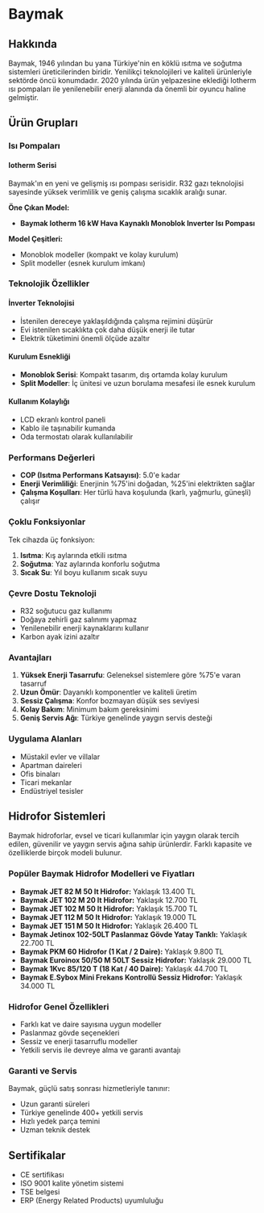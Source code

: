 # Baymak

## Hakkında

Baymak, 1946 yılından bu yana Türkiye'nin en köklü ısıtma ve soğutma sistemleri üreticilerinden biridir. Yenilikçi teknolojileri ve kaliteli ürünleriyle sektörde öncü konumdadır. 2020 yılında ürün yelpazesine eklediği Iotherm ısı pompaları ile yenilenebilir enerji alanında da önemli bir oyuncu haline gelmiştir.

## Ürün Grupları

### Isı Pompaları

#### Iotherm Serisi
Baymak'ın en yeni ve gelişmiş ısı pompası serisidir. R32 gazı teknolojisi sayesinde yüksek verimlilik ve geniş çalışma sıcaklık aralığı sunar.

**Öne Çıkan Model:**
- **Baymak Iotherm 16 kW Hava Kaynaklı Monoblok Inverter Isı Pompası**

**Model Çeşitleri:**
- Monoblok modeller (kompakt ve kolay kurulum)
- Split modeller (esnek kurulum imkanı)

### Teknolojik Özellikler

#### İnverter Teknolojisi
- İstenilen dereceye yaklaşıldığında çalışma rejimini düşürür
- Evi istenilen sıcaklıkta çok daha düşük enerji ile tutar
- Elektrik tüketimini önemli ölçüde azaltır

#### Kurulum Esnekliği
- **Monoblok Serisi**: Kompakt tasarım, dış ortamda kolay kurulum
- **Split Modeller**: İç ünitesi ve uzun borulama mesafesi ile esnek kurulum

#### Kullanım Kolaylığı
- LCD ekranlı kontrol paneli
- Kablo ile taşınabilir kumanda
- Oda termostatı olarak kullanılabilir

### Performans Değerleri

- **COP (Isıtma Performans Katsayısı)**: 5.0'e kadar
- **Enerji Verimliliği**: Enerjinin %75'ini doğadan, %25'ini elektrikten sağlar
- **Çalışma Koşulları**: Her türlü hava koşulunda (karlı, yağmurlu, güneşli) çalışır

### Çoklu Fonksiyonlar

Tek cihazda üç fonksiyon:
1. **Isıtma**: Kış aylarında etkili ısıtma
2. **Soğutma**: Yaz aylarında konforlu soğutma
3. **Sıcak Su**: Yıl boyu kullanım sıcak suyu

### Çevre Dostu Teknoloji

- R32 soğutucu gaz kullanımı
- Doğaya zehirli gaz salınımı yapmaz
- Yenilenebilir enerji kaynaklarını kullanır
- Karbon ayak izini azaltır

### Avantajları

1. **Yüksek Enerji Tasarrufu**: Geleneksel sistemlere göre %75'e varan tasarruf
2. **Uzun Ömür**: Dayanıklı komponentler ve kaliteli üretim
3. **Sessiz Çalışma**: Konfor bozmayan düşük ses seviyesi
4. **Kolay Bakım**: Minimum bakım gereksinimi
5. **Geniş Servis Ağı**: Türkiye genelinde yaygın servis desteği

### Uygulama Alanları

- Müstakil evler ve villalar
- Apartman daireleri
- Ofis binaları
- Ticari mekanlar
- Endüstriyel tesisler

## Hidrofor Sistemleri

Baymak hidroforlar, evsel ve ticari kullanımlar için yaygın olarak tercih edilen, güvenilir ve yaygın servis ağına sahip ürünlerdir. Farklı kapasite ve özelliklerde birçok modeli bulunur.

### Popüler Baymak Hidrofor Modelleri ve Fiyatları

- **Baymak JET 82 M 50 lt Hidrofor:** Yaklaşık 13.400 TL
- **Baymak JET 102 M 20 lt Hidrofor:** Yaklaşık 12.700 TL
- **Baymak JET 102 M 50 lt Hidrofor:** Yaklaşık 15.700 TL
- **Baymak JET 112 M 50 lt Hidrofor:** Yaklaşık 19.000 TL
- **Baymak JET 151 M 50 lt Hidrofor:** Yaklaşık 26.400 TL
- **Baymak Jetinox 102-50LT Paslanmaz Gövde Yatay Tanklı:** Yaklaşık 22.700 TL
- **Baymak PKM 60 Hidrofor (1 Kat / 2 Daire):** Yaklaşık 9.800 TL
- **Baymak Euroinox 50/50 M 50LT Sessiz Hidrofor:** Yaklaşık 29.000 TL
- **Baymak 1Kvc 85/120 T (18 Kat / 40 Daire):** Yaklaşık 44.700 TL
- **Baymak E.Sybox Mini Frekans Kontrollü Sessiz Hidrofor:** Yaklaşık 34.000 TL

### Hidrofor Genel Özellikleri

- Farklı kat ve daire sayısına uygun modeller
- Paslanmaz gövde seçenekleri
- Sessiz ve enerji tasarruflu modeller
- Yetkili servis ile devreye alma ve garanti avantajı

### Garanti ve Servis

Baymak, güçlü satış sonrası hizmetleriyle tanınır:
- Uzun garanti süreleri
- Türkiye genelinde 400+ yetkili servis
- Hızlı yedek parça temini
- Uzman teknik destek

## Sertifikalar

- CE sertifikası
- ISO 9001 kalite yönetim sistemi
- TSE belgesi
- ERP (Energy Related Products) uyumluluğu